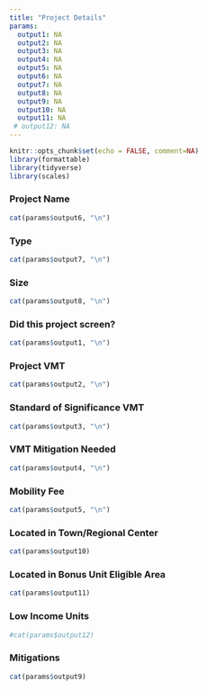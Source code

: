 ```yaml
---
title: "Project Details"
params:
  output1: NA
  output2: NA
  output3: NA
  output4: NA
  output5: NA
  output6: NA
  output7: NA
  output8: NA
  output9: NA
  output10: NA
  output11: NA
 # output12: NA
---
```


```r
knitr::opts_chunk$set(echo = FALSE, comment=NA)
library(formattable)
library(tidyverse)
library(scales)
```

### Project Name

```r
cat(params$output6, "\n")
```

### Type

```r
cat(params$output7, "\n")
```

### Size

```r
cat(params$output8, "\n")
```

### Did this project screen?

```r
cat(params$output1, "\n")
```

### Project VMT

```r
cat(params$output2, "\n")
```

### Standard of Significance VMT

```r
cat(params$output3, "\n")
```


### VMT Mitigation Needed

```r
cat(params$output4, "\n")
```


### Mobility Fee 

```r
cat(params$output5, "\n")
```

### Located in Town/Regional Center

```r
cat(params$output10)
```

### Located in Bonus Unit Eligible Area

```r
cat(params$output11)
```

### Low Income Units

```r
#cat(params$output12)
```

### Mitigations

```r
cat(params$output9)
```